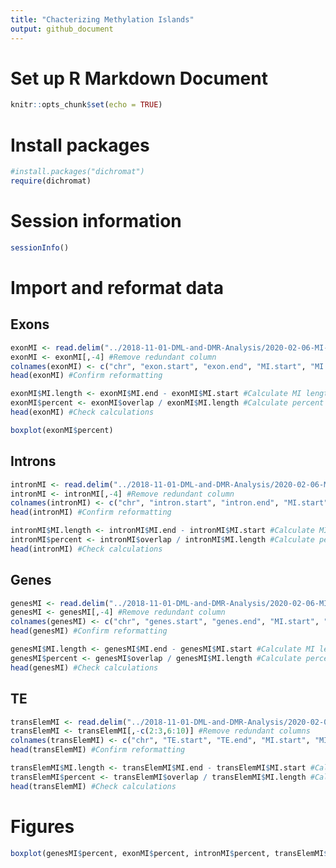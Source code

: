 ```yaml
---
title: "Chacterizing Methylation Islands"
output: github_document
---
```


# Set up R Markdown Document

```r
knitr::opts_chunk$set(echo = TRUE)
```

# Install packages

```r
#install.packages("dichromat")
require(dichromat)
```

# Session information

```r
sessionInfo()
```

# Import and reformat data

## Exons

```r
exonMI <- read.delim("../2018-11-01-DML-and-DMR-Analysis/2020-02-06-MI-Exons.txt", header = FALSE) #Import overlaps
exonMI <- exonMI[,-4] #Remove redundant column
colnames(exonMI) <- c("chr", "exon.start", "exon.end", "MI.start", "MI.end", "overlap") #Add column names
head(exonMI) #Confirm reformatting
```

```r
exonMI$MI.length <- exonMI$MI.end - exonMI$MI.start #Calculate MI length
exonMI$percent <- exonMI$overlap / exonMI$MI.length #Calculate percent overlap
head(exonMI) #Check calculations
```

```r
boxplot(exonMI$percent)
```

## Introns

```r
intronMI <- read.delim("../2018-11-01-DML-and-DMR-Analysis/2020-02-06-MI-Introns.txt", header = FALSE) #Import overlaps
intronMI <- intronMI[,-4] #Remove redundant column
colnames(intronMI) <- c("chr", "intron.start", "intron.end", "MI.start", "MI.end", "overlap") #Add column names
head(intronMI) #Confirm reformatting
```

```r
intronMI$MI.length <- intronMI$MI.end - intronMI$MI.start #Calculate MI length
intronMI$percent <- intronMI$overlap / intronMI$MI.length #Calculate percent overlap
head(intronMI) #Check calculations
```

## Genes

```r
genesMI <- read.delim("../2018-11-01-DML-and-DMR-Analysis/2020-02-06-MI-Genes.txt", header = FALSE) #Import overlaps
genesMI <- genesMI[,-4] #Remove redundant column
colnames(genesMI) <- c("chr", "genes.start", "genes.end", "MI.start", "MI.end", "overlap") #Add column names
head(genesMI) #Confirm reformatting
```

```r
genesMI$MI.length <- genesMI$MI.end - genesMI$MI.start #Calculate MI length
genesMI$percent <- genesMI$overlap / genesMI$MI.length #Calculate percent overlap
head(genesMI) #Check calculations
```

## TE

```r
transElemMI <- read.delim("../2018-11-01-DML-and-DMR-Analysis/2020-02-06-MI-TEall.txt", header = FALSE) #Import overlaps
transElemMI <- transElemMI[,-c(2:3,6:10)] #Remove redundant columns
colnames(transElemMI) <- c("chr", "TE.start", "TE.end", "MI.start", "MI.end", "overlap") #Add column names
head(transElemMI) #Confirm reformatting
```

```r
transElemMI$MI.length <- transElemMI$MI.end - transElemMI$MI.start #Calculate MI length
transElemMI$percent <- transElemMI$overlap / transElemMI$MI.length #Calculate percent overlap
head(transElemMI) #Check calculations
```

# Figures

```r
boxplot(genesMI$percent, exonMI$percent, intronMI$percent, transElemMI$percent, outline = FALSE)
```

